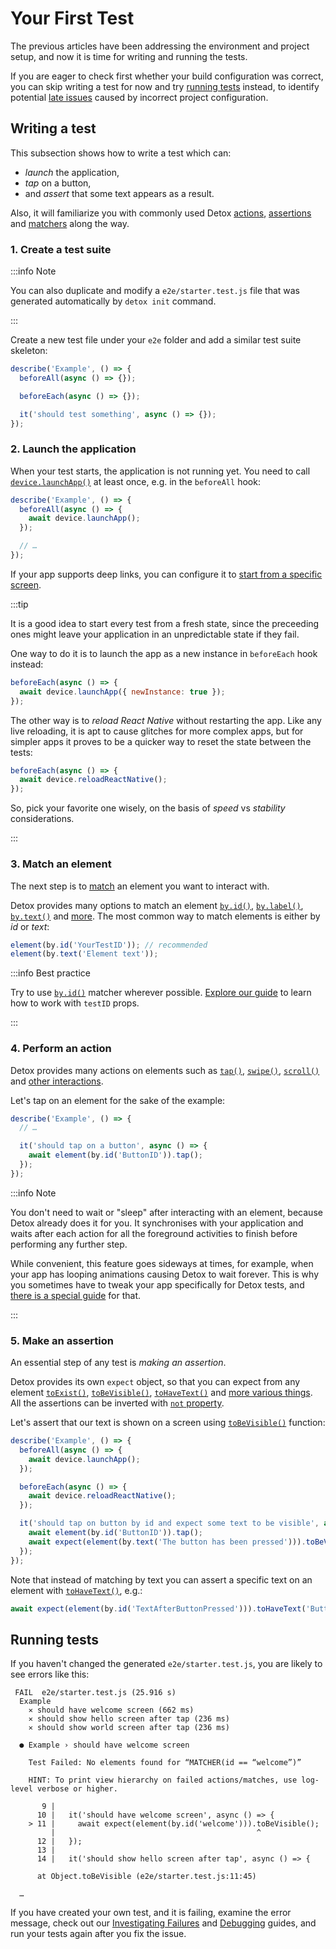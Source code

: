 

# Your First Test

The previous articles have been addressing the environment and project setup, and now it is time for writing
and running the tests.

If you are eager to check first whether your build configuration was correct, you can skip writing a test for now and try [running tests](#running-tests) instead, to identify potential [late issues](../troubleshooting/running-tests.md#no-simulators-found-ios) caused by incorrect project configuration.

## Writing a test

This subsection shows how to write a test which can:

* _launch_ the application,
* _tap_ on a button,
* and _assert_ that some text appears as a result.

Also, it will familiarize you with commonly used Detox [actions], [assertions] and [matchers] along the way.

### 1. Create a test suite

:::info Note

You can also duplicate and modify a `e2e/starter.test.js` file that was generated automatically by `detox init` command.

:::

Create a new test file under your `e2e` folder and add a similar test suite skeleton:

```js title="e2e/yourTestName.test.js"
describe('Example', () => {
  beforeAll(async () => {});

  beforeEach(async () => {});

  it('should test something', async () => {});
});
```

### 2. Launch the application

When your test starts, the application is not running yet. You need to call [`device.launchApp()`](../api/device.md#devicelaunchappparams) at least once, e.g. in the `beforeAll` hook:

```js
describe('Example', () => {
  beforeAll(async () => {
    await device.launchApp();
  });

  // …
});
```

If your app supports deep links, you can configure it to [start from a specific screen](../guide/mocking-open-with-url.md).

:::tip

It is a good idea to start every test from a fresh state, since the preceeding ones might leave your application
in an unpredictable state if they fail.

One way to do it is to launch the app as a new instance in `beforeEach` hook instead:

```js
beforeEach(async () => {
  await device.launchApp({ newInstance: true });
});
```

The other way is to _reload React Native_ without restarting the app. Like any live reloading, it is apt to cause glitches for more complex apps,
but for simpler apps it proves to be a quicker way to reset the state between the tests:

```js
beforeEach(async () => {
  await device.reloadReactNative();
});
```

So, pick your favorite one wisely, on the basis of _speed_ vs _stability_ considerations.

:::

### 3. Match an element

The next step is to [match][matchers] an element you want to interact with.

Detox provides many options to match an element [`by.id()`], [`by.label()`], [`by.text()`] and [more][matchers].
The most common way to match elements is either by _id_ or _text_:

```js
element(by.id('YourTestID')); // recommended
element(by.text('Element text'));
```

:::info Best practice

Try to use [`by.id()`](../api/matchers.md#byidid) matcher wherever possible.
[Explore our guide](../guide/test-id.mdx) to learn how to work with `testID` props.

:::

### 4. Perform an action

Detox provides many actions on elements such as [`tap()`], [`swipe()`], [`scroll()`] and [other interactions][actions#more].

Let's tap on an element for the sake of the example:

```jsx
describe('Example', () => {
  // …

  it('should tap on a button', async () => {
    await element(by.id('ButtonID')).tap();
  });
});
```

:::info Note

You don't need to wait or "sleep" after interacting with an element, because Detox already does it for you.
It synchronises with your application and waits after each action for all the foreground activities to finish before performing any further step.

While convenient, this feature goes sideways at times, for example, when your app has looping animations causing Detox to wait forever.
This is why you sometimes have to tweak your app specifically for Detox tests, and [there is a special guide](../troubleshooting/synchronization.md) for that.

:::

### 5. Make an assertion

An essential step of any test is _making an assertion_.

Detox provides its own `expect` object, so that you can expect from any element [`toExist()`], [`toBeVisible()`], [`toHaveText()`] and [more various things][assertions#more].
All the assertions can be inverted with [`not` property](../api/expect.md#not).

Let's assert that our text is shown on a screen using [`toBeVisible()`] function:

```jsx
describe('Example', () => {
  beforeAll(async () => {
    await device.launchApp();
  });

  beforeEach(async () => {
    await device.reloadReactNative();
  });

  it('should tap on button by id and expect some text to be visible', async () => {
    await element(by.id('ButtonID')).tap();
    await expect(element(by.text('The button has been pressed'))).toBeVisible();
  });
});
```

Note that instead of matching by text you can assert a specific text on an element with [`toHaveText()`], e.g.:

```jsx
await expect(element(by.id('TextAfterButtonPressed'))).toHaveText('Button pressed');
```

## Running tests

<Tabs groupId="configurationName">
  <TabItem value="ios.sim.debug" label="iOS (Debug)">
    <RunningYourTest configurationName={'ios.sim.debug'} debug />
  </TabItem>
  <TabItem value="ios.sim.release" label="iOS (Release)">
    <RunningYourTest configurationName={'ios.sim.release'} />
  </TabItem>
  <TabItem value="android.emu.debug" label="Android (Debug)">
    <RunningYourTest configurationName={'android.emu.debug'} debug />
  </TabItem>
  <TabItem value="android.emu.release" label="Android (Release)">
    <RunningYourTest configurationName={'android.emu.release'} />
  </TabItem>
</Tabs>

If you haven't changed the generated `e2e/starter.test.js`, you are likely to see errors like this:

```
 FAIL  e2e/starter.test.js (25.916 s)
  Example
    ✕ should have welcome screen (662 ms)
    ✕ should show hello screen after tap (236 ms)
    ✕ should show world screen after tap (236 ms)

  ● Example › should have welcome screen

    Test Failed: No elements found for “MATCHER(id == “welcome”)”

    HINT: To print view hierarchy on failed actions/matches, use log-level verbose or higher.

       9 |
      10 |   it('should have welcome screen', async () => {
    > 11 |     await expect(element(by.id('welcome'))).toBeVisible();
         |                                             ^
      12 |   });
      13 |
      14 |   it('should show hello screen after tap', async () => {

      at Object.toBeVisible (e2e/starter.test.js:11:45)

  …
```

If you have created your own test, and it is failing, examine the error message, check out our [Investigating Failures](../guide/investigating-test-failure.mdx)
and [Debugging](debugging.mdx) guides, and run your tests again after you fix the issue.

[matchers]: ../api/matchers.md
[`by.id()`]: ../api/matchers.md#byidid
[`by.label()`]: ../api/matchers.md#bylabellabel
[`by.text()`]: ../api/matchers.md#bytexttext
[actions]: ../api/actions.md
[`tap()`]: ../api/actions.md#tappoint
[`swipe()`]: ../api/actions.md#swipedirection-speed-normalizedoffset-normalizedstartingpointx-normalizedstartingpointy
[`scroll()`]: ../api/actions.md#scrolloffset-direction-startpositionx-startpositiony
[actions#more]: ../api/actions.md#methods
[assertions]: ../api/expect.md
[`toExist()`]: ../api/expect.md#toexist
[`toBeVisible()`]: ../api/expect.md#tobevisible
[`toHaveText()`]: ../api/expect.md#tohavetexttext
[assertions#more]: ../api/expect.md#methods
